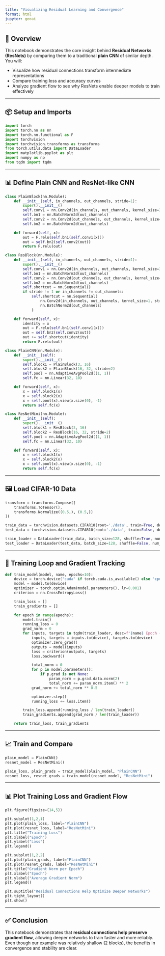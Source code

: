 ```yaml
---
title: "Visualizing Residual Learning and Convergence"
format: html
jupyter: geoai
---
```


## 🧠 Overview

This notebook demonstrates the core insight behind **Residual Networks (ResNets)** by comparing them to a traditional **plain CNN** of similar depth. You will:

- Visualize how residual connections transform intermediate representations
- Compare training loss and accuracy curves
- Analyze gradient flow to see why ResNets enable deeper models to train effectively

---

## 📦 Setup and Imports

```python
import torch
import torch.nn as nn
import torch.nn.functional as F
import torchvision
import torchvision.transforms as transforms
from torch.utils.data import DataLoader
import matplotlib.pyplot as plt
import numpy as np
from tqdm import tqdm
```

---

## 📊 Define Plain CNN and ResNet-like CNN

```python
class PlainBlock(nn.Module):
    def __init__(self, in_channels, out_channels, stride=1):
        super().__init__()
        self.conv1 = nn.Conv2d(in_channels, out_channels, kernel_size=3, stride=stride, padding=1)
        self.bn1 = nn.BatchNorm2d(out_channels)
        self.conv2 = nn.Conv2d(out_channels, out_channels, kernel_size=3, stride=1, padding=1)
        self.bn2 = nn.BatchNorm2d(out_channels)

    def forward(self, x):
        out = F.relu(self.bn1(self.conv1(x)))
        out = self.bn2(self.conv2(out))
        return F.relu(out)

class ResBlock(nn.Module):
    def __init__(self, in_channels, out_channels, stride=1):
        super().__init__()
        self.conv1 = nn.Conv2d(in_channels, out_channels, kernel_size=3, stride=stride, padding=1)
        self.bn1 = nn.BatchNorm2d(out_channels)
        self.conv2 = nn.Conv2d(out_channels, out_channels, kernel_size=3, stride=1, padding=1)
        self.bn2 = nn.BatchNorm2d(out_channels)
        self.shortcut = nn.Sequential()
        if stride != 1 or in_channels != out_channels:
            self.shortcut = nn.Sequential(
                nn.Conv2d(in_channels, out_channels, kernel_size=1, stride=stride),
                nn.BatchNorm2d(out_channels)
            )

    def forward(self, x):
        identity = x
        out = F.relu(self.bn1(self.conv1(x)))
        out = self.bn2(self.conv2(out))
        out += self.shortcut(identity)
        return F.relu(out)

class PlainCNN(nn.Module):
    def __init__(self):
        super().__init__()
        self.block1 = PlainBlock(3, 16)
        self.block2 = PlainBlock(16, 32, stride=2)
        self.pool = nn.AdaptiveAvgPool2d((1, 1))
        self.fc = nn.Linear(32, 10)

    def forward(self, x):
        x = self.block1(x)
        x = self.block2(x)
        x = self.pool(x).view(x.size(0), -1)
        return self.fc(x)

class ResNetMini(nn.Module):
    def __init__(self):
        super().__init__()
        self.block1 = ResBlock(3, 16)
        self.block2 = ResBlock(16, 32, stride=2)
        self.pool = nn.AdaptiveAvgPool2d((1, 1))
        self.fc = nn.Linear(32, 10)

    def forward(self, x):
        x = self.block1(x)
        x = self.block2(x)
        x = self.pool(x).view(x.size(0), -1)
        return self.fc(x)
```

---

## 🖼️ Load CIFAR-10 Data

```python
transform = transforms.Compose([
    transforms.ToTensor(),
    transforms.Normalize((0.5,), (0.5,))
])

train_data = torchvision.datasets.CIFAR10(root='./data', train=True, download=True, transform=transform)
test_data = torchvision.datasets.CIFAR10(root='./data', train=False, download=True, transform=transform)

train_loader = DataLoader(train_data, batch_size=128, shuffle=True, num_workers=2)
test_loader = DataLoader(test_data, batch_size=128, shuffle=False, num_workers=2)
```

---

## 🚀 Training Loop and Gradient Tracking

```python
def train_model(model, name, epochs=10):
    device = torch.device("cuda" if torch.cuda.is_available() else "cpu")
    model = model.to(device)
    optimizer = torch.optim.Adam(model.parameters(), lr=0.001)
    criterion = nn.CrossEntropyLoss()

    train_loss = []
    train_gradients = []

    for epoch in range(epochs):
        model.train()
        running_loss = 0
        grad_norm = 0
        for inputs, targets in tqdm(train_loader, desc=f"{name} Epoch {epoch+1}"):
            inputs, targets = inputs.to(device), targets.to(device)
            optimizer.zero_grad()
            outputs = model(inputs)
            loss = criterion(outputs, targets)
            loss.backward()

            total_norm = 0
            for p in model.parameters():
                if p.grad is not None:
                    param_norm = p.grad.data.norm(2)
                    total_norm += param_norm.item() ** 2
            grad_norm += total_norm ** 0.5

            optimizer.step()
            running_loss += loss.item()

        train_loss.append(running_loss / len(train_loader))
        train_gradients.append(grad_norm / len(train_loader))

    return train_loss, train_gradients
```

---

## 📈 Train and Compare

```python
plain_model = PlainCNN()
resnet_model = ResNetMini()

plain_loss, plain_grads = train_model(plain_model, "PlainCNN")
resnet_loss, resnet_grads = train_model(resnet_model, "ResNetMini")
```

---

## 📊 Plot Training Loss and Gradient Flow

```python
plt.figure(figsize=(14,5))

plt.subplot(1,2,1)
plt.plot(plain_loss, label="PlainCNN")
plt.plot(resnet_loss, label="ResNetMini")
plt.title("Training Loss")
plt.xlabel("Epoch")
plt.ylabel("Loss")
plt.legend()

plt.subplot(1,2,2)
plt.plot(plain_grads, label="PlainCNN")
plt.plot(resnet_grads, label="ResNetMini")
plt.title("Gradient Norm per Epoch")
plt.xlabel("Epoch")
plt.ylabel("Average Gradient Norm")
plt.legend()

plt.suptitle("Residual Connections Help Optimize Deeper Networks")
plt.tight_layout()
plt.show()
```

---

## ✅ Conclusion

This notebook demonstrates that **residual connections help preserve gradient flow**, allowing deeper networks to train faster and more reliably. Even though our example was relatively shallow (2 blocks), the benefits in convergence and stability are clear.
